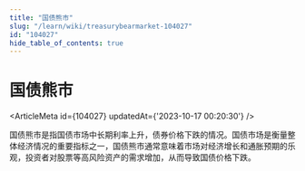 ```yaml
---
title: "国债熊市"
slug: "/learn/wiki/treasurybearmarket-104027"
id: "104027"
hide_table_of_contents: true
---
```



# 国债熊市

<ArticleMeta id={104027} updatedAt={'2023-10-17 00:20:30'} />
<div className='border-solid border-b border-t-0 my-4 border-[var(--ifm-color-gray-300)]' />

国债熊市是指国债市场中长期利率上升，债券价格下跌的情况。国债市场是衡量整体经济情况的重要指标之一，国债熊市通常意味着市场对经济增长和通胀预期的乐观，投资者对股票等高风险资产的需求增加，从而导致国债价格下跌。
